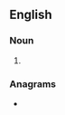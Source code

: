 ==English==

===Noun===
{{head|en|noun form}}

# {{plural of|partnership|lang=en}}

===Anagrams===
* {{anagrams|en|a=aehinpprrsst|transhippers|transshipper}}